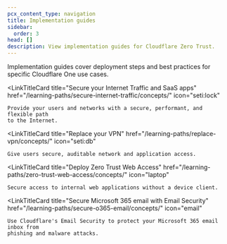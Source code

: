 ```yaml
---
pcx_content_type: navigation
title: Implementation guides
sidebar:
  order: 3
head: []
description: View implementation guides for Cloudflare Zero Trust.
---
```



Implementation guides cover deployment steps and best practices for specific Cloudflare One use cases.

<CardGrid>

<LinkTitleCard
	title="Secure your Internet Traffic and SaaS apps"
	href="/learning-paths/secure-internet-traffic/concepts/"
	icon="seti:lock"
>
	Provide your users and networks with a secure, performant, and flexible path
	to the Internet.
</LinkTitleCard>

<LinkTitleCard
	title="Replace your VPN"
	href="/learning-paths/replace-vpn/concepts/"
	icon="seti:db"
>
	Give users secure, auditable network and application access.
</LinkTitleCard>

<LinkTitleCard
	title="Deploy Zero Trust Web Access"
	href="/learning-paths/zero-trust-web-access/concepts/"
	icon="laptop"
>
	Secure access to internal web applications without a device client.
</LinkTitleCard>

<LinkTitleCard
	title="Secure Microsoft 365 email with Email Security"
	href="/learning-paths/secure-o365-email/concepts/"
	icon="email"
>
	Use Cloudflare's Email Security to protect your Microsoft 365 email inbox from
	phishing and malware attacks.
</LinkTitleCard>

</CardGrid>
